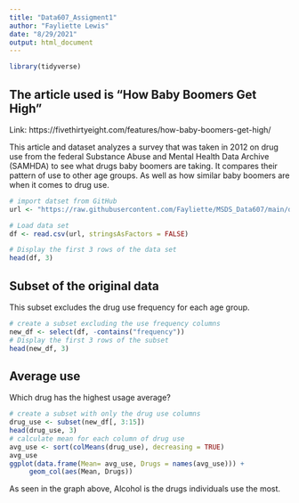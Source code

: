 ```yaml
---
title: "Data607_Assigment1"
author: "Fayliette Lewis"
date: "8/29/2021"
output: html_document
---
```


```r
library(tidyverse)
```

## The article used is "How Baby Boomers Get High"
Link: https://fivethirtyeight.com/features/how-baby-boomers-get-high/

This article and dataset analyzes a survey that was taken in 2012 on drug use from the federal Substance Abuse and Mental Health Data Archive (SAMHDA) to see what drugs baby boomers are taking. It compares their pattern of use to other age groups. As well as how similar baby boomers are when it comes to drug use.
 
```r

# import datset from GitHub
url <- "https://raw.githubusercontent.com/Fayliette/MSDS_Data607/main/drug-use-by-age.csv"

# Load data set 
df <- read.csv(url, stringsAsFactors = FALSE)

# Display the first 3 rows of the data set
head(df, 3)

```
## Subset of the original data
This subset excludes the drug use frequency for each age group.

```r

# create a subset excluding the use frequency columns
new_df <- select(df, -contains("frequency"))
# Display the first 3 rows of the subset
head(new_df, 3)

```

## Average use
Which drug has the highest usage average?

```r
# create a subset with only the drug use columns
drug_use <- subset(new_df[, 3:15])
head(drug_use, 3)
# calculate mean for each column of drug use
avg_use <- sort(colMeans(drug_use), decreasing = TRUE)
avg_use
ggplot(data.frame(Mean= avg_use, Drugs = names(avg_use))) +
     geom_col(aes(Mean, Drugs))

```


As seen in the graph above, Alcohol is the drugs individuals use the most.